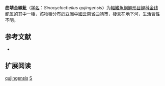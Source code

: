 {{Speciesbox
| name = 曲靖金線魮
| status = NE
| status_system = IUCN3.1
| image = 
| genus = Sinocyclocheilus
| species = qujingensis
| authority = Li, Mao & Lu, 2002
| synonyms = 
}}

'''曲靖金線魮'''（[[学名|学名]]：''Sinocyclocheilus qujingensis''）为[[輻鰭魚綱|輻鰭魚綱]][[鯉形目|鯉形目]][[鲤科|鲤科]][[金线鲃属|金线鲃属]]的其中一[[種|種]]，該物種分布於[[亞洲|亞洲]][[中國|中國]][[云南省|云南省]][[曲靖市|曲靖市]]，棲息在地下河，生活習性不明。

== 参考文献 ==
*{{FishBase_species|genus=Sinocyclocheilus|species=qujingensis|year=2011|month=12}}

== 扩展阅读 ==
{{refbegin}}
{{wikispecies-inline|Sinocyclocheilus qujingensis|曲靖金線魮}}
{{refend}}
{{Taxonbar|from=Q1100589}}

[[Category:金线鲃属|qujingensis]]
[[Category:2002年描述的魚類|S]]


{{鲤形目小作品}}